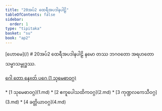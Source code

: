 ```yaml
---
title: "20အပ်2 ထေရီအပဒါနပါဠိ"
tableOfContents: false
sidebar:
  order: 1
type: "tipitaka"
basket: "su"
book: "ap2"
---
```



<Paragraph type="center" book="ap2">
[ဟောမေ](/)
</Paragraph>

<Paragraph type="center" book="ap2">
# 20အပ်2 ထေရီအပဒါနပါဠိ
</Paragraph>

<Paragraph number="1" type="center" book="ap2">
နမော တဿ ဘဂဝတော အရဟတော သမ္မာသမ္ဗုဒ္ဓဿ.

[ဂေါ တော နေxတ် ပဂေ (1 သုမေဓာဝဂ္ဂ)](1.md)



</Paragraph>

<TableOfContents book="ap2" section="20">
* [1 သုမေဓာဝဂ္ဂ](1.md)
* [2 ဧကူပေါသထိကဝဂ္ဂ](2.md)
* [3 ကုဏ္ဍလကေသီဝဂ္ဂ](3.md)
* [4 ခတ္တိယာဝဂ္ဂ](4.md)
</TableOfContents>